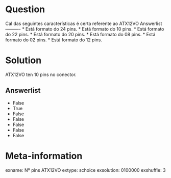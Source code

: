 Question
========
Cal das seguintes características é certa referente ao ATX12VO
Answerlist
----------
* Está formato do 24 pins. 
* Está formato do 10 pins. 
* Está formato do 22 pins. 
* Está formato do 20 pins. 
* Está formato do 08 pins. 
* Está formato do 02 pins. 
* Está formato do 12 pins. 

Solution
========
ATX12VO ten 10 pins no conector. 

Answerlist
----------
* False
* True
* False
* False
* False
* False
* False


Meta-information
================
exname: Nº pins ATX12VO
extype: schoice
exsolution: 0100000
exshuffle: 3
